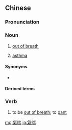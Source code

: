 {{also|气喘}}
==Chinese==
{{zh-forms|s=气喘}}
{{wikipedia|lang=zh}}

===Pronunciation===
{{zh-pron
|m=qìchuǎn
|c=hei3 cyun2
|mn=khì-chhoán
|cat=n,v
}}

===Noun===
{{zh-noun}}

# [[out of breath]]
# {{lb|zh|medicine}} [[asthma]]

====Synonyms====
* {{sense|asthma}} {{zh-l|哮喘}}

====Derived terms====
{{zh-der|支氣管氣喘}}

===Verb===
{{zh-verb}}

# to be [[out of breath]]; to [[pant]]

{{zh-cat|Advanced}}

[[mg:氣喘]]
[[ja:氣喘]]